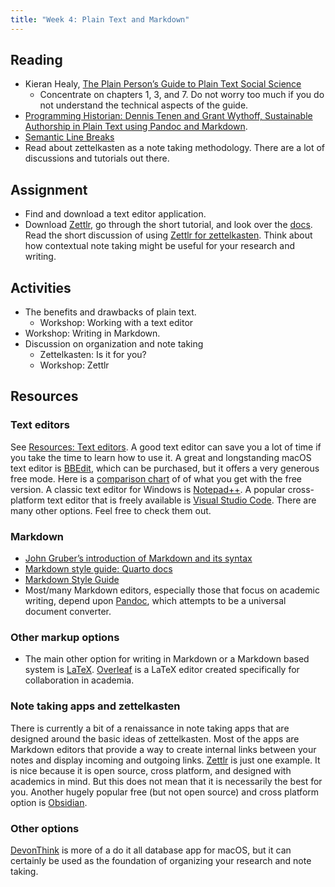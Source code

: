 ```yaml
---
title: "Week 4: Plain Text and Markdown"
---
```



## Reading
- Kieran Healy, [The Plain Person's Guide to Plain Text Social Science](https://plain-text.co)
  - Concentrate on chapters 1, 3, and 7. Do not worry too much if you do not understand the technical aspects of the guide.
- [Programming Historian: Dennis Tenen and Grant Wythoff, Sustainable Authorship in Plain Text using Pandoc and Markdown](https://programminghistorian.org/en/lessons/sustainable-authorship-in-plain-text-using-pandoc-and-markdown).
- [Semantic Line Breaks](https://sembr.org)
- Read about zettelkasten as a note taking methodology. There are a lot of discussions and tutorials out there.

## Assignment
- Find and download a text editor application.
- Download [Zettlr](https://www.zettlr.com), go through the short tutorial, and look over the [docs](https://docs.zettlr.com/en/). Read the short discussion of using [Zettlr for zettelkasten](https://docs.zettlr.com/en/advanced/zkn-method/). Think about how contextual note taking might be useful for your research and writing.

## Activities
- The benefits and drawbacks of plain text.
  - Workshop: Working with a text editor
- Workshop: Writing in Markdown.
- Discussion on organization and note taking
  - Zettelkasten: Is it for you?
  - Workshop: Zettlr

## Resources

### Text editors
See [Resources: Text editors](/resources.qmd#sec-text-editors). A good text editor can save you a lot of time if you take the time to learn how to use it. A great and longstanding macOS text editor is [BBEdit](http://www.barebones.com/products/bbedit/), which can be purchased, but it offers a very generous free mode. Here is a [comparison chart](https://www.barebones.com/products/bbedit/comparison.html) of of what you get with the free version. A classic text editor for Windows is [Notepad++](https://notepad-plus-plus.org). A popular cross-platform text editor that is freely available is [Visual Studio Code](https://code.visualstudio.com). There are many other options. Feel free to check them out.

### Markdown
- [John Gruber's introduction of Markdown and its syntax](https://daringfireball.net/projects/markdown/syntax)
- [Markdown style guide: Quarto docs](https://quarto.org/docs/authoring/markdown-basics.html)
- [Markdown Style Guide](https://markdownguide.offshoot.io/basic-syntax/)
- Most/many Markdown editors, especially those that focus on academic writing, depend upon [Pandoc](https://pandoc.org), which attempts to be a universal document converter.

### Other markup options
- The main other option for writing in Markdown or a Markdown based system is [LaTeX](https://www.latex-project.org). [Overleaf](https://www.overleaf.com/) is a LaTeX editor created specifically for collaboration in academia.

### Note taking apps and zettelkasten
There is currently a bit of a renaissance in note taking apps that are designed around the basic ideas of zettelkasten. Most of the apps are Markdown editors that provide a way to create internal links between your notes and display incoming and outgoing links. [Zettlr](https://www.zettlr.com) is just one example. It is nice because it is open source, cross platform, and designed with academics in mind. But this does not mean that it is necessarily the best for you. Another hugely popular free (but not open source) and cross platform option is [Obsidian](https://obsidian.md).

### Other options
[DevonThink](https://www.devontechnologies.com/apps/devonthink) is more of a do it all database app for macOS, but it can certainly be used as the foundation of organizing your research and note taking.
